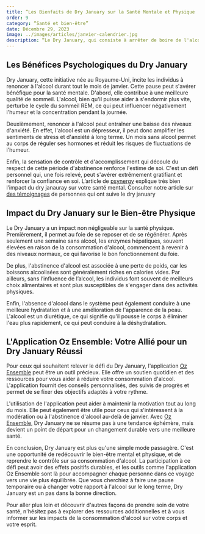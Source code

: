 ```yaml
---
title: ”Les Bienfaits de Dry January sur la Santé Mentale et Physique : Un Mois Qui Compte”
order: 9
category: “Santé et bien-être”
date: Décembre 29, 2023
image: ../images/articles/janvier-calendrier.jpg
description: “Le Dry January, qui consiste à arrêter de boire de l'alcool pendant tout le mois de janvier, a des bénéfices pour la santé mentale et physique. Il améliore la qualité du sommeil, réduit l'anxiété et renforce l'estime de soi. Sur le plan physique, il permet au foie de se reposer, entraîne une perte de poids, favorise de meilleurs choix alimentaires, une meilleure hydratation et améliore l'apparence de la peau. L'application Oz Ensemble peut aider à relever ce défi en offrant un soutien quotidien et des ressources. En conclusion, le Dry January est un moyen de prendre soin de sa santé de façon durable.”
---
```


## Les Bénéfices Psychologiques du Dry January

Dry January, cette initiative née au Royaume-Uni, incite les individus à renoncer à l'alcool durant tout le mois de janvier. Cette pause peut s'avérer bénéfique pour la santé mentale. D'abord, elle contribue à une meilleure qualité de sommeil. L'alcool, bien qu'il puisse aider à s'endormir plus vite, perturbe le cycle du sommeil REM, ce qui peut influencer négativement l'humeur et la concentration pendant la journée.

Deuxièmement, renoncer à l'alcool peut entraîner une baisse des niveaux d'anxiété. En effet, l'alcool est un dépresseur, il peut donc amplifier les sentiments de stress et d'anxiété à long terme. Un mois sans alcool permet au corps de réguler ses hormones et réduit les risques de fluctuations de l'humeur.

Enfin, la sensation de contrôle et d'accomplissement qui découle du respect de cette période d'abstinence renforce l'estime de soi. C'est un défi personnel qui, une fois relevé, peut s'avérer extrêmement gratifiant et renforcer la confiance en soi.
L’article de [psynergy](https://psynergy.fr/blog/4-raisons-de-relever-le-defi-du-dry-january-pour-sa-sante-mentale) explique très bien l’impact du dry janauray sur votre santé mental. Consulter notre article sur [des témoignages](ozensemble.fabrique.social.gouv.fr/sante-et-bien-etre/pourquoi-dry-january-change-la-vie-bienfaits-et-témoignages-inspirants) de personnes qui ont suive le dry january

## Impact du Dry January sur le Bien-être Physique

Le Dry January a un impact non négligeable sur la santé physique. Premièrement, il permet au foie de se reposer et de se régénérer. Après seulement une semaine sans alcool, les enzymes hépatiques, souvent élevées en raison de la consommation d'alcool, commencent à revenir à des niveaux normaux, ce qui favorise le bon fonctionnement du foie.

De plus, l'abstinence d'alcool est associée à une perte de poids, car les boissons alcoolisées sont généralement riches en calories vides. Par ailleurs, sans l’influence de l’alcool, les individus font souvent de meilleurs choix alimentaires et sont plus susceptibles de s'engager dans des activités physiques.

Enfin, l'absence d'alcool dans le système peut également conduire à une meilleure hydratation et à une amélioration de l'apparence de la peau. L'alcool est un diurétique, ce qui signifie qu'il pousse le corps à éliminer l'eau plus rapidement, ce qui peut conduire à la déshydratation.

## L'Application Oz Ensemble: Votre Allié pour un Dry January Réussi

Pour ceux qui souhaitent relever le défi du Dry January, l'application [Oz Ensemble](ozensemble.fabrique.social.gouv.fr) peut être un outil précieux. Elle offre un soutien quotidien et des ressources pour vous aider à réduire votre consommation d'alcool. L'application fournit des conseils personnalisés, des suivis de progrès et permet de se fixer des objectifs adaptés à votre rythme.

L'utilisation de l'application peut aider à maintenir la motivation tout au long du mois. Elle peut également être utile pour ceux qui s'intéressent à la modération ou à l'abstinence d'alcool au-delà de janvier. Avec [Oz Ensemble](ozensemble.fabrique.social.gouv.fr), Dry January ne se résume pas à une tendance éphémère, mais devient un point de départ pour un changement durable vers une meilleure santé.

En conclusion, Dry January est plus qu'une simple mode passagère. C'est une opportunité de redécouvrir le bien-être mental et physique, et de reprendre le contrôle sur sa consommation d'alcool. La participation à ce défi peut avoir des effets positifs durables, et les outils comme l'application Oz Ensemble sont là pour accompagner chaque personne dans ce voyage vers une vie plus équilibrée. Que vous cherchiez à faire une pause temporaire ou à changer votre rapport à l'alcool sur le long terme, Dry January est un pas dans la bonne direction.

Pour aller plus loin et découvrir d'autres façons de prendre soin de votre santé, n'hésitez pas à explorer des ressources additionnelles et à vous informer sur les impacts de la consommation d'alcool sur votre corps et votre esprit.
